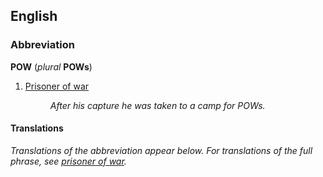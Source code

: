 ==English==
=== Abbreviation ===
'''POW''' (''plural'' '''POWs''')

#[[Prisoner of war]]
#:''After his capture he was taken to a camp for POWs.''
 
==== Translations ====
''Translations of the abbreviation appear below.  For translations of the full phrase, see [[prisoner of war]].''
<!--Translate only the abbreviation here-->
<!--
*[[Chinese]]: [[战俘]]
*Dutch: [[krijgsgevangene]]
*German: [[Kriegsgefangener]] ''m''
*[[Interlingua]]: [[prisionere de guerra]]
*Italian: [[prigioniero di guerra]] ''m''
*Norwegian: [[fange av krig]]
*Polish: [[jeniec wojenny]] ''m''
*Portuguese: [[prisioneiro de guerra]]
*Slovak: [[zajatec]] ''m'' (zajatci ''pl'')
*Spanish: [[prisionero de guerra]]
*Swedish: [[krigsfånge]] 
*[[Volapük]]: [[kligafanäböpäb]]
-->